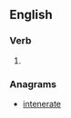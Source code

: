 ==English==

===Verb===
{{head|en|verb}}

# {{obsolete spelling of|entertain|lang=en}}

===Anagrams===
* [[intenerate#English|intenerate]]